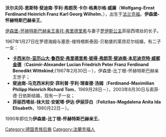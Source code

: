 '''沃尔夫冈-恩斯特·斐迪南·亨利·弗朗茨·卡尔·格奥尔格·威廉'''（'''Wolfgang-Ernst Ferdinand Heinrich Franz Karl Georg Wilhelm'''，{{bd|1936年|6月20日|}}），出生于[[法兰克福|法兰克福]]。'''伊森堡-怀赫特斯巴赫亲王'''。

[[伊森堡统治者列表|伊森堡-怀赫特斯巴赫亲王]][[奥托·弗里德里希_(伊森堡-怀赫特斯巴赫)|奥托·弗里德里希]]与妻子[[罗伊斯统治者列表|罗伊斯公主]]菲丽西塔丝的长子。

1967年1月27日在罗德海姆与塞恩-维特根斯泰因-贝勒堡的莱昂尼尔结婚，有二子一女：
*[[卡西米尔-亚历山大_(伊森堡-怀赫特斯巴赫)|'''卡西米尔-亚历山大·鲁西安·弗里德里希·彼得·弗朗茨·斐迪南·本尼迪克特·威都金德''']]（'''Casimir-Alexander Lucian Friedrich Peter Franz Ferdinand Benedikt Wittekind''';{1967年2月30日－），伊森堡-比丁根-怀赫特斯巴赫亲王世子；
*'''斐迪南-马克西米利安·菲利普·亨利·理查德·汤姆'''（'''Ferdinand-Maximilian Philipp Heinrich Richard Tom'''，1969月28日－），2003年8月30日与索菲·德·日依斯结婚，现有一子一女；
*'''菲丽西塔丝-抹大拉·安妮塔·伊达·伊丽莎白'''（'''Felizitas-Magdalena Anita Ida Elisabeth'''，1980月22日－）。

1990年即位为'''伊森堡-比丁根-怀赫特斯巴赫亲王'''。

[[Category:德国贵族后裔|Category:德国贵族后裔]]
[[Category:法蘭克福人|Category:法蘭克福人]]